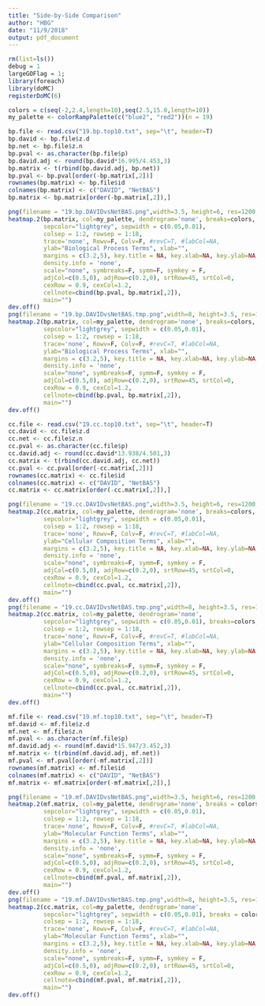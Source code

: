 ```yaml
---
title: "Side-by-Side Comparison"
author: "HBG"
date: "11/9/2018"
output: pdf_document
---
```


```r
rm(list=ls())
debug = 1
largeGOFlag = 1;
library(foreach)
library(doMC)
registerDoMC(6)

colors = c(seq(-2,2.4,length=10),seq(2.5,15.0,length=10))
my_palette <- colorRampPalette(c("blue2", "red2"))(n = 19)

bp.file <- read.csv("19.bp.top10.txt", sep="\t", header=T)
bp.david <- bp.file$z.d
bp.net <- bp.file$z.n
bp.pval <- as.character(bp.file$p)
bp.david.adj <- round(bp.david*16.995/4.453,3)
bp.matrix <- t(rbind(bp.david.adj, bp.net))
bp.pval <- bp.pval[order(-bp.matrix[,2])]
rownames(bp.matrix) <- bp.file$id
colnames(bp.matrix) <- c("DAVID", "NetBAS")
bp.matrix <- bp.matrix[order(-bp.matrix[,2]),]

png(filename = "19.bp.DAVIDvsNetBAS.png",width=3.5, height=6, res=1200, unit="in")
heatmap.2(bp.matrix, col=my_palette, dendrogram='none', breaks=colors,
          sepcolor="lightgrey", sepwidth = c(0.05,0.01), 
          colsep = 1:2, rowsep = 1:18,
          trace='none', Rowv=F, Colv=F, #revC=T, #labCol=NA,
          ylab="Biological Process Terms", xlab="",
          margins = c(3.2,5), key.title = NA, key.xlab=NA, key.ylab=NA,
          density.info = 'none',
          scale="none", symbreaks=F, symm=F, symkey = F,
          adjCol=c(0.5,0), adjRow=c(0.2,0), srtRow=45, srtCol=0,
          cexRow = 0.9, cexCol=1.2,
          cellnote=cbind(bp.pval, bp.matrix[,2]),
          main="")
dev.off()
png(filename = "19.bp.DAVIDvsNetBAS.tmp.png",width=8, height=3.5, res=1200, unit="in")
heatmap.2(bp.matrix, col=my_palette, dendrogram='none', breaks=colors,
          sepcolor="lightgrey", sepwidth = c(0.05,0.01), 
          colsep = 1:2, rowsep = 1:18,
          trace='none', Rowv=F, Colv=F, #revC=T, #labCol=NA,
          ylab="Biological Process Terms", xlab="",
          margins = c(3.2,5), key.title = NA, key.xlab=NA, key.ylab=NA,
          density.info = 'none',
          scale="none", symbreaks=F, symm=F, symkey = F,
          adjCol=c(0.5,0), adjRow=c(0.2,0), srtRow=45, srtCol=0,
          cexRow = 0.9, cexCol=1.2,
          cellnote=cbind(bp.pval, bp.matrix[,2]),
          main="")
dev.off()

cc.file <- read.csv("19.cc.top10.txt", sep="\t", header=T)
cc.david <- cc.file$z.d
cc.net <- cc.file$z.n
cc.pval <- as.character(cc.file$p)
cc.david.adj <- round(cc.david*13.938/4.501,3)
cc.matrix <- t(rbind(cc.david.adj, cc.net))
cc.pval <- cc.pval[order(-cc.matrix[,2])]
rownames(cc.matrix) <- cc.file$id
colnames(cc.matrix) <- c("DAVID", "NetBAS")
cc.matrix <- cc.matrix[order(-cc.matrix[,2]),]

png(filename = "19.cc.DAVIDvsNetBAS.png",width=3.5, height=6, res=1200, unit="in")
heatmap.2(cc.matrix, col=my_palette, dendrogram='none', breaks=colors,
          sepcolor="lightgrey", sepwidth = c(0.05,0.01), 
          colsep = 1:2, rowsep = 1:18,
          trace='none', Rowv=F, Colv=F, #revC=T, #labCol=NA,
          ylab="Cellular Composition Terms", xlab="",
          margins = c(3.2,5), key.title = NA, key.xlab=NA, key.ylab=NA,
          density.info = 'none',
          scale="none", symbreaks=F, symm=F, symkey = F,
          adjCol=c(0.5,0), adjRow=c(0.2,0), srtRow=45, srtCol=0,
          cexRow = 0.9, cexCol=1.2,
          cellnote=cbind(cc.pval, cc.matrix[,2]),
          main="")
dev.off()
png(filename = "19.cc.DAVIDvsNetBAS.tmp.png",width=8, height=3.5, res=1200, unit="in")
heatmap.2(cc.matrix, col=my_palette, dendrogram='none', 
          sepcolor="lightgrey", sepwidth = c(0.05,0.01), breaks=colors,
          colsep = 1:2, rowsep = 1:18,
          trace='none', Rowv=F, Colv=F, #revC=T, #labCol=NA,
          ylab="Cellular Composition Terms", xlab="",
          margins = c(3.2,5), key.title = NA, key.xlab=NA, key.ylab=NA,
          density.info = 'none',
          scale="none", symbreaks=F, symm=F, symkey = F,
          adjCol=c(0.5,0), adjRow=c(0.2,0), srtRow=45, srtCol=0,
          cexRow = 0.9, cexCol=1.2,
          cellnote=cbind(cc.pval, cc.matrix[,2]),
          main="")
dev.off()

mf.file <- read.csv("19.mf.top10.txt", sep="\t", header=T)
mf.david <- mf.file$z.d
mf.net <- mf.file$z.n
mf.pval <- as.character(mf.file$p)
mf.david.adj <- round(mf.david*15.947/3.452,3)
mf.matrix <- t(rbind(mf.david.adj, mf.net))
mf.pval <- mf.pval[order(-mf.matrix[,2])]
rownames(mf.matrix) <- mf.file$id
colnames(mf.matrix) <- c("DAVID", "NetBAS")
mf.matrix <- mf.matrix[order(-mf.matrix[,2]),]

png(filename = "19.mf.DAVIDvsNetBAS.png",width=3.5, height=6, res=1200, unit="in")
heatmap.2(mf.matrix, col=my_palette, dendrogram='none', breaks = colors,
          sepcolor="lightgrey", sepwidth = c(0.05,0.01), 
          colsep = 1:2, rowsep = 1:18,
          trace='none', Rowv=F, Colv=F, #revC=T, #labCol=NA,
          ylab="Molecular Function Terms", xlab="",
          margins = c(3.2,5), key.title = NA, key.xlab=NA, key.ylab=NA,
          density.info = 'none',
          scale="none", symbreaks=F, symm=F, symkey = F,
          adjCol=c(0.5,0), adjRow=c(0.2,0), srtRow=45, srtCol=0,
          cexRow = 0.9, cexCol=1.2,
          cellnote=cbind(mf.pval, mf.matrix[,2]),
          main="")
dev.off()
png(filename = "19.mf.DAVIDvsNetBAS.tmp.png",width=8, height=3.5, res=1200, unit="in")
heatmap.2(cc.matrix, col=my_palette, dendrogram='none', 
          sepcolor="lightgrey", sepwidth = c(0.05,0.01), breaks = colors,
          colsep = 1:2, rowsep = 1:18,
          trace='none', Rowv=F, Colv=F, #revC=T, #labCol=NA,
          ylab="Molecular Function Terms", xlab="",
          margins = c(3.2,5), key.title = NA, key.xlab=NA, key.ylab=NA,
          density.info = 'none',
          scale="none", symbreaks=F, symm=F, symkey = F,
          adjCol=c(0.5,0), adjRow=c(0.2,0), srtRow=45, srtCol=0,
          cexRow = 0.9, cexCol=1.2,
          cellnote=cbind(mf.pval, mf.matrix[,2]),
          main="")
dev.off()
```